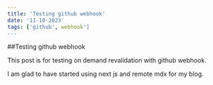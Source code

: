 ```yaml
---
title: 'Testing github webhook'
date: '11-10-2023'
tags: ['github', webhook']
---
```


##Testing github webhook

This post is for testing on demand revalidation with github webhook.

I am glad to have started using next js and remote mdx for my blog.
